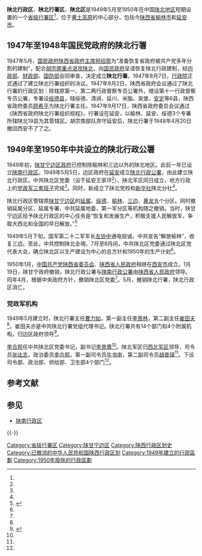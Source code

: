 '''陕北行政区'''、'''陕北行署区'''、'''陕北区'''是1949年5月至1950年在中国[[陕北|陕北地区]]短期设置的一个[[行政区_(中华人民共和国)|省级行署区]]<ref name="a2"/>，位于[[黄土高原|黄土高原]]的中心部分，包括今[[陕西省|陕西省]][[榆林市|榆林市]]和[[延安市|延安市]]。

== 1947年至1948年国民党政府的陕北行署==
1947年5月，[[国民政府|国民政府]][[陕西省政府主席|陕西省政府主席]][[祝绍周|祝绍周]]为“准备恢复省政府被共产党多年分割的建制”，配合[[胡宗南|胡宗南]][[重点进攻|重点进攻]][[陕北|陕北]]，向[[国民政府|国民政府]]呈请恢复陕北行政建制，经[[中华民国内政部|内政部]]、[[中华民国财政部|财政部]]、[[中华民国国防部|国防部]]会同审查，决定成立'''陕北行署'''。1947年8月7日，[[行政院|行政院]]正式通过了建立陕北行署组织的决议。1947年9月2日，陕西省政府会议通过了陕北行署的行政区划：除辖原第一、第二两行政督察专员公署外，增设第十一行政督察专员公署，专署设[[绥德县|绥德县]]，辖绥德、清涧、延川、米脂、吴堡、[[安定县_(陕西)|安定]]等6县，陕西省政府委员[[顾希平|顾希平]]为陕北行署主任。1947年9月17日，陕西省政府委员会议通过《陕西省政府陕北行署组织规程》，行署设在延安，以榆林、延安、绥德3个专署所辖陕北19县为其管辖区。胡宗南部队弃守延安后，陕北行署于1948年4月20日撤回西安不了了之。

== 1949年至1950年中共设立的陕北行政公署==
1949年初，[[陕甘宁边区政府|陕甘宁边区政府]]已控制除榆林和三边以外的陕北地区。此前一年已设立[[陕南行政区|陕南行政区]]。1949年5月5日，边区政府在[[延安|延安]]成立[[陕北行政公署|陕北行政公署]]，由此建立陕北行政区。中共陕北区党委（设于延安王家坪<ref name="a2"/>）、陕北军区同日成立，地方行政上的[[党和国家机构|党政军三套班子]]完成<ref name="a1"/>。同时，新成立了陕北党校和[[新华社|新华社]]陕北分社<ref name="a2"/>。

陕北行政区管辖原[[陕甘宁边区|陕甘宁边区]]的[[延属分区|延属]]、[[绥德分区|绥德]]、[[榆林分区|榆林]]、[[三边分区|三边]]、[[黄龙分区|黄龙]]五个分区。同时撤销延属分区，延属专署、中共延属地委、第一军分区等机构随之撤销。当时，陕甘宁边区给予陕北行政区的中心任务是“恢复和发展生产，积极支援人民解放军，争取大西北和全国的早日解放。”<ref name="a1">{{Cite book|url=http://www.sxlib.org.cn/dfzy/sjk/wxjl/slhb/sgnbqdsj/201704/t20170425_679548.html|title=陕甘宁边区大事记|date=1986-10-00|author=张俊南、张宪臣、牛玉民（编）|publisher=三秦出版社|isbn=|pages=|chapter=解放战争时期—一九四九年|language=Zh-hans|access-date=2019-09-19|archive-date=2020-04-29|archive-url=https://web.archive.org/web/20200429194624/http://www.sxlib.org.cn/dfzy/sjk/wxjl/slhb/sgnbqdsj/201704/t20170425_679548.html|dead-url=no}}</ref>

1949年5月下旬，国军第二十二军军长[[左协中|左协中]]通电投诚，中共宣告“解放榆林”，收复三边。至此，中共控制陕北全境。7月至8月间，中共陕北区党委通过陕北区党代表大会，确立陕北区以生产建设为中心的总方针和1950年的生产计划<ref name="a2"/>。

1950年1月，[[中国共产党陕西省委员会|中国共产党陕西省委员会]]、[[陕西省人民政府|陕西省人民政府]]相继在[[西安直辖市|西安市]]成立。1月19日，陕甘宁政府撤销，陕北行政公署与[[陕南行政公署|陕南行政公署]]由[[陕西省人民政府|陕西省人民政府]]领导。同年4月，根据中央政府方针，撤销陕北区党委<ref name="a2"/>。5月，撤销陕北行署，陕北行政区消亡。

=== 党政军机构 ===

1949年5月建立时，陕北行署主任[[曹力如|曹力如]]，第一副主任[[李景林_(1909年)|李景林]]，第二副主任[[崔田夫|崔田夫]]<ref name="a1"/>。崔田夫亦是中共陕北行署党组代理书记。陕北行署共有14个部门和4个附属机构，归边区政府领导<ref name="a2">{{cite journal en
|quotes = 
|last = 
|first = 
|author = 陈子平
|coauthors = 
|date = 2015
|year = 
|month = 
|title = 《特殊时期陕西并存三个省级党政军领导机构的历史现象》
|journal = 陕西档案
|volume = 
|issue = 2015年第5期
|pages = 30-31
|publisher = 陕西省档案局；陕西省档案学会
|location = 陕西省西安市
|issn = 1003-7268
|pmid = 
|doi = 
|bibcode = 
|oclc = 
|id = 
|url = http://www.cqvip.com/QK/82727X/201505/666785639.html
|language = Zh-hans
|format = 
|accessdate = 
|laysummary = 
|laysource = 
|laydate = 
|quote = 
|archive-date = 2020-10-17
|archive-url = https://web.archive.org/web/20201017125803/http://www.cqvip.com/QK/82727X/201505/666785639.html
|dead-url = no
}}</ref>。

[[李合邦|李合邦]]任中共陕北区党委书记，副书记[[李景膺|李景膺]]<ref name="a1"/>。陕北军区归[[西北军区|西北军区]]领导，司令员[[张达志|张达志]]，政治委员[[李合邦|李合邦]]，第一副司令员[[牛书申|牛书申]]，第二副司令员[[胡景铎|胡景铎]]<ref name="a1"/>。下设司令部、政治部、供给部、卫生部4个部门<ref name="a2"/>。

== 参考文献 ==
{{Reflist}}

== 参见 ==
* [[陕南行政区|陕南行政区]]

{{-}}
{{中华人民共和国省级以上行政区变动}}
{{陕西省历史二级政区|nocat}}

[[Category:省级行署区|Category:省级行署区]]
[[Category:陕甘宁边区|Category:陕甘宁边区]]
[[Category:陕西行政区划史|Category:陕西行政区划史]]
[[Category:已撤消的中华人民共和国陕西行政区划|Category:已撤消的中华人民共和国陕西行政区划]]
[[Category:1949年建立的行政區劃|Category:1949年建立的行政區劃]]
[[Category:1950年廢除的行政區劃|Category:1950年廢除的行政區劃]]